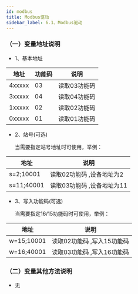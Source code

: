```yaml
---
id: modbus
title: Modbus驱动
sidebar_label: 6.1、Modbus驱动
---
```



### （一）变量地址说明

- 1、基本地址

| 地址           | 功能码         |  说明                    |
| ---------------| --------------|--------------------------|
| 4xxxxx         | 03            | 读取03功能码              |
| 3xxxxx         | 04            | 读取04功能码              |
| 1xxxxx         | 02            | 读取02功能码              |
| 0xxxxx         | 01            | 读取01功能码              |

- 2、站号(可选)

  当需要指定站号地址时可使用，举例：

| 地址           |   说明                    |
| ---------------| --------------------------|
| s=2;10001         |  读取02功能码 ,设备地址为2      |
| s=11;40001         |  读取03功能码 ,设备地址为11        |

- 3、写入功能码(可选)

  当需要指定16/15功能码时可使用，举例：

| 地址           |   说明                    |
| ---------------| --------------------------|
| w=15;10001         |  读取02功能码 ,写入15功能码      |
| w=16;40001         |  读取03功能码 ,写入16功能码        |

### （二）变量其他方法说明

- 无
